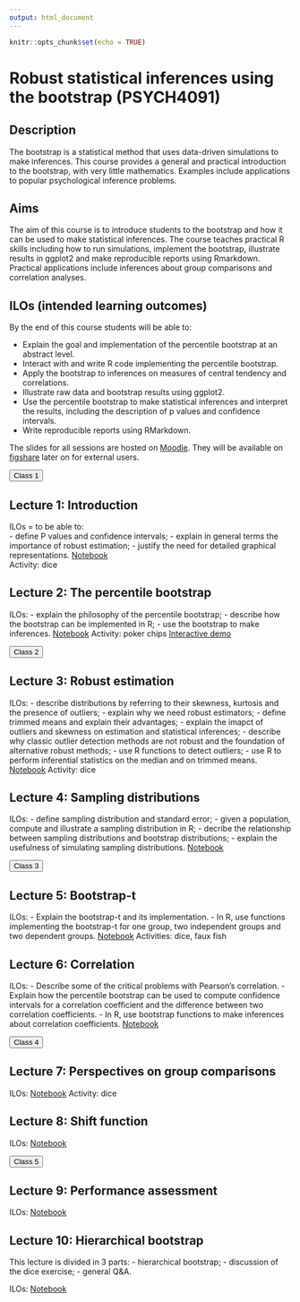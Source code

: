 ```yaml
---
output: html_document
---
```


```r
knitr::opts_chunk$set(echo = TRUE)
```

# Robust statistical inferences using the bootstrap (PSYCH4091)

## Description

The bootstrap is a statistical method that uses data-driven simulations to make inferences.
This course provides a general and practical introduction to the bootstrap, with very little mathematics.
Examples include applications to popular psychological inference problems.

## Aims

The aim of this course is to introduce students to the bootstrap and how it can be used to make statistical inferences.
The course teaches practical R skills including how to run simulations, implement the bootstrap, illustrate results in ggplot2 and make reproducible reports using Rmarkdown. Practical applications include inferences about group comparisons and correlation analyses.

## ILOs (intended learning outcomes)

By the end of this course students will be able to:

-	Explain the goal and implementation of the percentile bootstrap at an abstract level.
-	Interact with and write R code implementing the percentile bootstrap.
-	Apply the bootstrap to inferences on measures of central tendency and correlations.
-	Illustrate raw data and bootstrap results using ggplot2.
-	Use the percentile bootstrap to make statistical inferences and interpret the results, including the description of p values and confidence intervals.
-	Write reproducible reports using RMarkdown.

The slides for all sessions are hosted on [Moodle](https://moodle.gla.ac.uk/login/index.php). They will be available on [figshare]() later on for external users.

<button type="button" class="btn btn-success btn-lg btn-block font-weight-bold">Class 1</button>

## Lecture 1: Introduction

ILOs = to be able to:  
- define P values and confidence intervals;
- explain in general terms the importance of robust estimation;
- justify the need for detailed graphical representations.
[Notebook](nb1.html)  
Activity: dice  

## Lecture 2: The percentile bootstrap

ILOs: 
- explain the philosophy of the percentile bootstrap;
- describe how the bootstrap can be implemented in R;
- use the bootstrap to make inferences.
[Notebook](nb2.html)
Activity: poker chips
[Interactive demo](https://seeing-theory.brown.edu/frequentist-inference/index.html#section2)

<button type="button" class="btn btn-success btn-lg btn-block font-weight-bold">Class 2</button>

## Lecture 3: Robust estimation

ILOs: 
- describe distributions by referring to their skewness, kurtosis and the presence of outliers;
- explain why we need robust estimators;
- define trimmed means and explain their advantages;
- explain the imapct of outliers and skewness on estimation and statistical inferences;
- describe why classic outlier detection methods are not robust and the foundation of alternative robust methods;
- use R functions to detect outliers;
- use R to perform inferential statistics on the median and on trimmed means.
[Notebook](nb3.html)
Activity: dice

## Lecture 4: Sampling distributions

ILOs: 
- define sampling distribution and standard error;
- given a population, compute and illustrate a sampling distribution in R;
- decribe the relationship between sampling distributions and bootstrap distributions;
- explain the usefulness of simulating sampling distributions.
[Notebook](nb4.html)

<button type="button" class="btn btn-success btn-lg btn-block font-weight-bold">Class 3</button>

## Lecture 5: Bootstrap-t

ILOs: 
- Explain the bootstrap-t and its implementation.
- In R, use functions implementing the bootstrap-t for one group, two independent groups and two dependent groups.
[Notebook](nb5.html)
Activities: dice, faux fish

## Lecture 6: Correlation

ILOs: 
- Describe some of the critical problems with Pearson's correlation.
- Explain how the percentile bootstrap can be used to compute confidence intervals for a correlation coefficient and the difference between two correlation coefficients.
- In R, use bootstrap functions to make inferences about correlation coefficients. 
[Notebook](nbk6.html)

<button type="button" class="btn btn-success btn-lg btn-block font-weight-bold">Class 4</button>

## Lecture 7: Perspectives on group comparisons

ILOs: 
[Notebook](nb7.html)
Activity: dice

## Lecture 8: Shift function

ILOs: 
[Notebook](nb8.html)

<button type="button" class="btn btn-success btn-lg btn-block font-weight-bold">Class 5</button>

## Lecture 9: Performance assessment

ILOs: 
[Notebook](nb9.html)

## Lecture 10: Hierarchical bootstrap

This lecture is divided in 3 parts:
- hierarchical bootstrap;
- discussion of the dice exercise;
- general Q&A.

ILOs: 
[Notebook](nb10.html)

